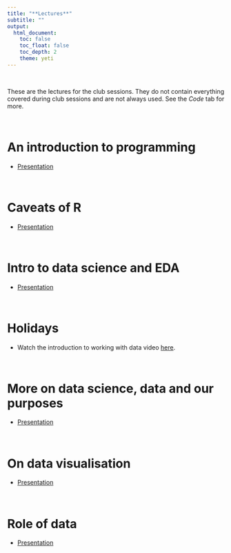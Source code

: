 ```yaml
---
title: "**Lectures**"
subtitle: ""
output:
  html_document:
    toc: false
    toc_float: false
    toc_depth: 2
    theme: yeti
---
```


<br>

These are the lectures for the club sessions. They do not contain everything covered during club sessions and are not always used. See the *Code* tab for more.

<br>

# An introduction to programming
* [Presentation](lecture_1.html)

<br>

# Caveats of R
* [Presentation](lecture_2.html)

<br>

# Intro to data science and EDA
* [Presentation](lecture_4.html)

<br>

# Holidays

* Watch the introduction to working with data video [here](https://www.youtube.com/watch?v=RtV0Ne__r2k&t=131s&ab_channel=Ciu).

<br>

# More on data science, data and our purposes
* [Presentation](lecture_3.html)

<br>

# On data visualisation
* [Presentation](lecture_6.html)

<br>

# Role of data
* [Presentation](lecture_7.html)


